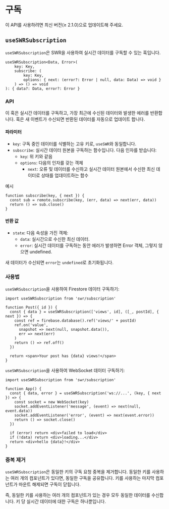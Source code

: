 
# 구독

<Callout emoji="✅">
  이 API를 사용하려면 최신 버전(≥ 2.1.0)으로 업데이트해 주세요.
</Callout>

## `useSWRSubscription`

`useSWRSubscription`은 SWR을 사용하여 실시간 데이터를 구독할 수 있는 훅입니다.

```tsx
useSWRSubscription<Data, Error>(
    key: Key,
    subscribe: (
        key: Key,
        options: { next: (error?: Error | null, data: Data) => void }
    ) => () => void
): { data?: Data, error?: Error }
```

### API

이 훅은 실시간 데이터를 구독하고, 가장 최근에 수신된 데이터와 발생한 에러를 반환합니다. 훅은 새 이벤트가 수신되면 반환된 데이터를 자동으로 업데이트 합니다.

#### 파라미터

- `key`: 구독 중인 데이터를 식별하는 고유 키로, `useSWR`와 동일합니다.
- `subscribe`: 실시간 데이터 원본을 구독하는 함수입니다. 다음 인자를 받습니다:
  - `key`: 위 키와 같음
  - `options`: 다음의 인자를 갖는 객체
    - `next`: 오류 및 데이터를 수신하고 실시간 데이터 원본에서 수신한 최신 데이터로 상태를 업데이트하는 함수

예시

```tsx
function subscribe(key, { next }) {
  const sub = remote.subscribe(key, (err, data) => next(err, data))
  return () => sub.close()
}
```

#### 반환 값

- `state`: 다음 속성을 가진 객체:
  - `data`: 실시간으로 수신한 최신 데이터.
  - `error`: 실시간 데이터를 구독하는 동안 에러가 발생하면 Error 객체, 그렇지 않으면 undefined.

새 데이터가 수신되면 `error`는 `undefined`로 초기화됩니다.

### 사용법

`useSWRSubscription`을 사용하여 Firestore 데이터 구독하기:

```tsx
import useSWRSubscription from 'swr/subscription'

function Post({ id }) {
  const { data } = useSWRSubscription(['views', id], ([_, postId], { next }) => {
    const ref = firebase.database().ref('views/' + postId)
    ref.on('value',
      snapshot => next(null, snapshot.data()),
      err => next(err)
    )
    return () => ref.off()
  })

  return <span>Your post has {data} views!</span>
}
```

`useSWRSubscription`을 사용하여 WebSocket 데이터 구독하기:

```tsx
import useSWRSubscription from 'swr/subscription'

function App() {
  const { data, error } = useSWRSubscription('ws://...', (key, { next }) => {
    const socket = new WebSocket(key)
    socket.addEventListener('message', (event) => next(null, event.data))
    socket.addEventListener('error', (event) => next(event.error))
    return () => socket.close()
  })

  if (error) return <div>failed to load</div>
  if (!data) return <div>loading...</div>
  return <div>hello {data}!</div>
}
```

### 중복 제거

`useSWRSubscription`은 동일한 키의 구독 요청 중복을 제거합니다.
동일한 키를 사용하는 여러 개의 컴포넌트가 있다면, 동일한 구독을 공유합니다.
키를 사용하는 마지막 컴포넌트가 마운트 해제되면 구독이 닫힙니다.

즉, 동일한 키를 사용하는 여러 개의 컴포넌트가 있는 경우 모두 동일한 데이터를 수신합니다.
키 당 실시간 데이터에 대한 구독은 하나뿐입니다.
